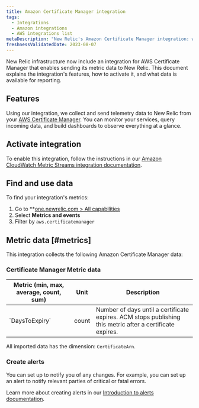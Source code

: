 ```yaml
---
title: Amazon Certificate Manager integration
tags:
  - Integrations
  - Amazon integrations
  - AWS integrations list
metaDescription: "New Relic's Amazon Certificate Manager integration: what data it reports and how to enable it."
freshnessValidatedDate: 2023-08-07
---
```


New Relic infrastructure now include an integration for AWS Certificate Manager that enables sending its metric data to New Relic. This document explains the integration's features, how to activate it, and what data is available for reporting.

## Features

Using our integration, we collect and send telemetry data to New Relic from your [AWS Certificate Manager](https://aws.amazon.com/certificate-manager/). You can monitor your services, query incoming data, and build dashboards to observe everything at a glance.

## Activate integration

To enable this integration, follow the instructions in our [Amazon CloudWatch Metric Streams integration documentation](/docs/infrastructure/amazon-integrations/connect/aws-metric-stream-setup/).

## Find and use data

To find your integration's metrics:

1. Go to **[one.newrelic.com > All capabilities](https://one.newrelic.com/all-capabilities) 
2. Select **Metrics and events**
3. Filter by `aws.certificatemanager`

## Metric data [#metrics]

This integration collects the following Amazon Certificate Manager data:

### Certificate Manager Metric data

<table>
  <thead>
    <tr>
      <th style={{ width: "200px" }}>
      Metric (min, max, average, count, sum)  
      </th>
      <th>
      Unit  
      </th>
      <th>
      Description
      </th>
    </tr>
  </thead>
    <tbody>
    <tr>
      <td>
      `DaysToExpiry`
      </td>
      <td>
      count
      </td>
      <td>
      Number of days until a certificate expires. ACM stops publishing this metric after a certificate expires.
      </td>
    </tr>
    </tbody>
</table>

All imported data has the dimension: `CertificateArn`.

### Create alerts

You can set up <InlinePopover type="alerts" /> to notify you of any changes. For example, you can set up an alert to notify relevant parties of critical or fatal errors.

Learn more about creating alerts in our [Introduction to alerts documentation](/docs/alerts-applied-intelligence/new-relic-alerts/learn-alerts/introduction-alerts/).
